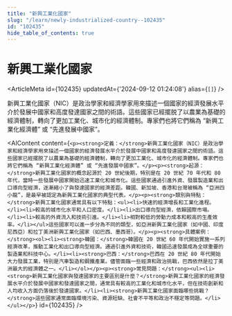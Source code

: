 ```yaml
---
title: "新興工業化國家"
slug: "/learn/newly-industrialized-country--102435"
id: "102435"
hide_table_of_contents: true
---
```



# 新興工業化國家

<ArticleMeta id={102435} updatedAt={'2024-09-12 01:24:08'} alias={`[]`} />
<div className='border-solid border-b border-t-0 my-4 border-[var(--ifm-color-gray-300)]' />

新興工業化國家（NIC）是政治學家和經濟學家用來描述一個國家的經濟發展水平介於發展中國家和高度發達國家之間的術語。這些國家已經擺脱了以農業為基礎的經濟體制，轉向了更加工業化、城市化的經濟體制。專家們也將它們稱為 “新興工業化經濟體” 或 “先進發展中國家”。

<AIContent content={`<p><strong>定義：</strong>新興工業化國家（NIC）是政治學家和經濟學家用來描述一個國家的經濟發展水平介於發展中國家和高度發達國家之間的術語。這些國家已經擺脱了以農業為基礎的經濟體制，轉向了更加工業化、城市化的經濟體制。專家們也將它們稱為 “新興工業化經濟體” 或 “先進發展中國家”。</p><p><strong>起源：</strong>新興工業化國家的概念起源於 20 世紀後期，特別是在 20 世紀 70 年代和 80 年代，當時一些發展中國家開始迅速工業化和城市化。這些國家通過引進外資、發展製造業和出口導向型經濟，逐漸縮小了與發達國家的經濟差距。韓國、新加坡、香港和台灣被稱為 “亞洲四小龍”，是最早被認定為新興工業化國家的典型代表。</p><p><strong>類別與特點：</strong>新興工業化國家通常具有以下特點：<ul><li>快速的經濟增長和工業化進程。</li><li>較高的城市化水平和人口密度。</li><li>出口導向型經濟，依賴國際市場。</li><li>較高的外資流入和技術引進。</li><li>相對較低的勞動力成本和較高的生產效率。</li></ul>這些國家可以進一步分為不同的類型，如亞洲新興工業化國家（如中國、印度尼西亞）和拉丁美洲新興工業化國家（如巴西、墨西哥）。</p><p><strong>具體案例：</strong><ol><li><strong>韓國：</strong>韓國在 20 世紀 60 年代開始實施一系列經濟改革，推動工業化和出口導向型經濟。通過引進外資和技術，韓國迅速發展成為全球重要的製造業和科技中心。</li><li><strong>巴西：</strong>巴西在 20 世紀 80 年代開始大力發展工業，特別是汽車製造和鋼鐵產業。儘管面臨一些經濟和政治挑戰，巴西依然是拉丁美洲最大的經濟體之一。</li></ol></p><p><strong>常見問題：</strong><ul><li><strong>新興工業化國家與發達國家的主要區別是什麼？</strong>新興工業化國家的經濟發展水平介於發展中國家和發達國家之間，通常具有較高的工業化和城市化水平，但在技術創新和人均收入方面仍落後於發達國家。</li><li><strong>新興工業化國家面臨哪些挑戰？</strong>這些國家通常面臨環境污染、資源短缺、社會不平等和政治不穩定等問題。</li></ul></p>`} id={102435} />
